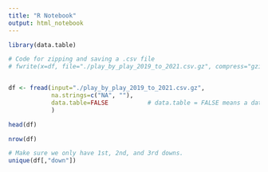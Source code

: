 ```yaml
---
title: "R Notebook"
output: html_notebook
---
```




```r

library(data.table)

# Code for zipping and saving a .csv file
# fwrite(x=df, file="./play_by_play_2019_to_2021.csv.gz", compress="gzip")


df <- fread(input="./play_by_play_2019_to_2021.csv.gz", 
            na.strings=c("NA", ""), 
            data.table=FALSE           # data.table = FALSE means a data.frame is returned.
            )
```


```r

head(df)
```


```r

nrow(df)
```


```r

# Make sure we only have 1st, 2nd, and 3rd downs.
unique(df[,"down"])
```


```r



```


```r



```


```r



```


```r



```